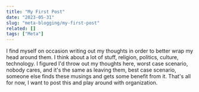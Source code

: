 ```yaml
---
title: "My First Post"
date: "2023-05-31"
slug: "meta-blogging/my-first-post"
related: []
tags: ["Meta"]
---
```


I find myself on occasion writing out my thoughts in order to better wrap my
head around them. I think about a lot of stuff, religion, politics, culture,
technology. I figured I'd throw out my thoughts here, worst case scenario,
nobody cares, and it's the same as leaving them, best case scenario, someone
else finds these musings and gets some benefit from it. That's all for now, I
want to post this and play around with organization.
